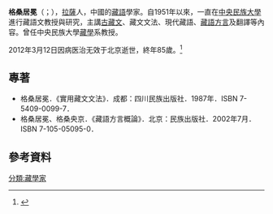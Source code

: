 '''格桑居冕'''（{{bo|z=སྐལ་བཟང་འགྱུར་མེད་|w=skal bzang 'gyur med}}；{{bd|1927年|12月27日|2012年|3月12日|catIdx=Skal Bzang}}），[[拉薩|拉薩]]人，中國的[[藏語|藏語]]學家。自1951年以來，一直在[[中央民族大學|中央民族大學]]進行藏語文教授與研究，主講[[古藏文|古藏文]]、藏文文法、現代藏語、[[藏語方言|藏語方言]]及翻譯等內容。曾任中央民族大學[[藏學|藏學]]系教授。

2012年3月12日因病医治无效于北京逝世，終年85歲。<ref>{{cite web|url=http://edu.ifeng.com/gaoxiao/detail_2012_03/26/13453048_0.shtml|title=副校长郭卫平慰问已故藏族教授格桑居冕同志家属|author=鳳凰網|date=2012-03-26|accessdate=2012-03-27}}{{Dead link|date=2018年9月 |bot=InternetArchiveBot |fix-attempted=yes }}</ref>

==專著==
*格桑居冕．《實用藏文文法》．成都：四川民族出版社．1987年．ISBN 7-5409-0099-7．
*格桑居冕、格桑央京．《藏語方言概論》．北京：民族出版社．2002年7月．ISBN 7-105-05095-0．

==參考資料==
{{參考列表}}

{{Linguist-stub}}

{{DEFAULTSORT:Skal Bzang}}
[[分類:藏學家|分類:藏學家]]